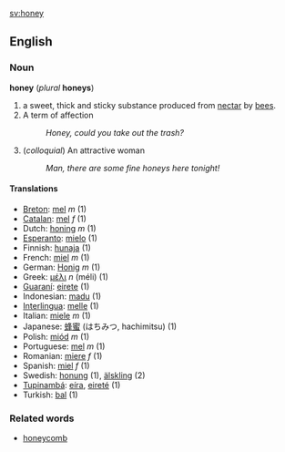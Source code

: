 [[sv:honey]]
==English==
===Noun===
'''honey''' (''plural'' '''honeys''')

#a sweet, thick and sticky substance produced from [[nectar]] by [[bee|bees]].
#A term of affection
#: ''Honey, could you take out the trash?''
#(''colloquial'') An attractive woman
#: ''Man, there are some fine honeys here tonight!''

====Translations====
*[[Breton]]: [[mel]] ''m'' (1)
*[[Catalan]]: [[mel]] ''f'' (1)
*Dutch: [[honing]] ''m'' (1)
*[[Esperanto]]: [[mielo]] (1)
*Finnish: [[hunaja]] (1)
*French: [[miel]] ''m'' (1)
*German: [[Honig]] ''m'' (1)
*Greek: [[μέλι]] ''n'' (méli) (1)
*[[Guaraní]]: [[eirete]] (1)
*Indonesian: [[madu]] (1)
*[[Interlingua]]: [[melle]] (1)
*Italian: [[miele]] ''m'' (1)
*Japanese: [[蜂蜜]] (はちみつ, hachimitsu) (1)
*Polish: [[miód]] ''m'' (1)
*Portuguese: [[mel]] ''m'' (1)
*Romanian: [[miere]] ''f'' (1)
*Spanish: [[miel]] ''f'' (1)
*Swedish: [[honung]] (1), [[älskling]] (2)
*[[Tupinambá]]: [[eíra]], [[eireté]] (1)
*Turkish: [[bal]] (1)

===Related words===

*[[honeycomb]]